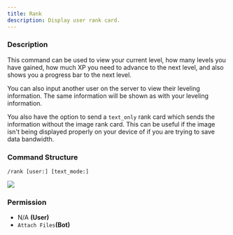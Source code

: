 ```yaml
---
title: Rank
description: Display user rank card.
---
```


### Description

This command can be used to view your current level, how many levels you have gained, how much XP you need to advance to the next level, and also shows you a progress bar to the next level.

You can also input another user on the server to view their leveling information. The same information will be shown as with your leveling information.

You also have the option to send a `text_only` rank card which sends the information without the image rank card. This can be useful if the image isn't being displayed properly on your device of if you are trying to save data bandwidth.

### Command Structure

```
/rank [user:] [text_mode:]
```

![](https://i.imgur.com/ensEoOr.png)

### **Permission**

* N/A **(User)**
* `Attach Files`**(Bot)**
